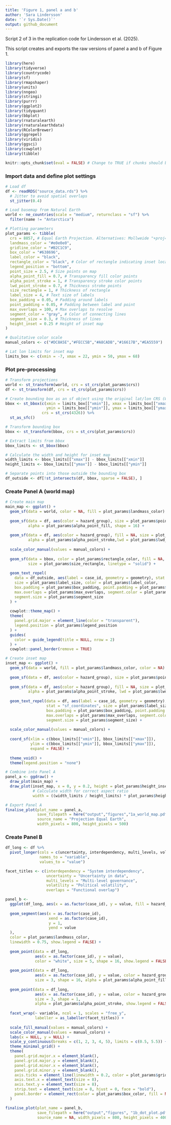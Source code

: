 ---
title: 'Figure 1, panel a and b'
author: 'Sara Lindersson'
date: '`r Sys.Date()`'
output: github_document
---

Script 2 of 3 in the replication code for Lindersson et al. (2025).

This script creates and exports the raw versions of panel a and b of Figure 1.

```{r, warning=F, message=F, collapse=T}
library(here)
library(tidyverse)
library(countrycode)
library(sf)
library(rmapshaper)
library(units)
library(nngeo)
library(stringi)
library(purrr)
library(ggplot2)
library(tidyquant)
library(bbplot)
library(rnaturalearth)
library(rnaturalearthdata)
library(RColorBrewer)
library(ggrepel)
library(viridis)
library(ggsci)
library(cowplot)
library(tibble)
```

```{r, include=F}
knitr::opts_chunk$set(eval = FALSE) # Change to TRUE if chunks should be evaluated when knitting
```

### Import data and define plot settings

```{r}
# Load df
df <- readRDS("source_data.rds") %>%
  # Jitter to avoid spatial overlaps
  st_jitter(0.4)

# Load basemap from Natural Earth
world <- ne_countries(scale = "medium", returnclass = "sf") %>%
  filter(name != "Antarctica")

# Plotting parameters
plot_params <- tibble(
  crs = 8857, # Equal Earth Projection. Alternatives: Mollweide "+proj=moll", Robinson "+proj=robin"
  landmass_color = "#e0e0e0",
  gridline_color = "#B2C1C9",
  box_color = "#638696",
  label_color = "black",
  rectangle_color = "black", # Color of rectangle indicating inset location
  legend_position = "bottom",
  point_size = 2.5, # Size points on map
  alpha_point_fill = 0.7, # Transparency fill color points
  alpha_point_stroke = 1, # Transparency stroke color points
  lwd_point_stroke = 0.7, # Thickness stroke points
  size_rectangle = 1, # Thickness of rectangle
  label_size = 4, # Text size of labels
  box_padding = 0.05, # Padding around labels
  point_padding = 0.05, # Padding between label and point
  max_overlaps = 100, # Max overlaps to resolve
  segment_color = "gray", # Color of connecting lines
  segment_size = 0.3, # Thickness of lines
  height_inset = 0.25 # Height of inset map
)

# Qualitative color scale
manual_colors <- c("#DC8A5E","#FECC5B","#A8CADB","#16617B","#EA5559")

# Lat lon limits for inset map
limits_box <- c(xmin = -7, xmax = 22, ymin = 50, ymax = 68)
```

### Plot pre-processing

```{r}
# Transform projections
world <- st_transform(world, crs = st_crs(plot_params$crs))
df <- st_transform(df, crs = st_crs(plot_params$crs))

# Create bounding box as an sf object using the original lat/lon CRS (WGS84)
bbox <- st_bbox(c(xmin = limits_box[["xmin"]], xmax = limits_box[["xmax"]],
                  ymin = limits_box[["ymin"]], ymax = limits_box[["ymax"]]),
                crs = st_crs(4326)) %>%
  st_as_sfc()

# Transform bounding box
bbox <- st_transform(bbox, crs = st_crs(plot_params$crs))

# Extract limits from bbox
bbox_limits <- st_bbox(bbox)

# Calculate the width and height for inset map
width_limits <- bbox_limits[["xmax"]] - bbox_limits[["xmin"]]
height_limits <- bbox_limits[["ymax"]] - bbox_limits[["ymin"]]

# Separate points into those outside the bounding box
df_outside <- df[!st_intersects(df, bbox, sparse = FALSE), ]
```

### Create Panel A (world map)

```{r}
# Create main map
main_map <- ggplot() +
  geom_sf(data = world, color = NA, fill = plot_params$landmass_color) +
  
  geom_sf(data = df, aes(color = hazard_group), size = plot_params$point_size,
          alpha = plot_params$alpha_point_fill, shape = 16) +
  
  geom_sf(data = df, aes(color = hazard_group), fill = NA, size = plot_params$point_size,
          alpha = plot_params$alpha_point_stroke,lwd = plot_params$lwd_point_stroke, shape = 1) +
  
  scale_color_manual(values = manual_colors) +
  
  geom_sf(data = bbox, color = plot_params$rectangle_color, fill = NA,
          size = plot_params$size_rectangle, linetype = "solid") +
  
  geom_text_repel(
    data = df_outside, aes(label = case_id, geometry = geometry), stat = "sf_coordinates",
    size = plot_params$label_size, color = plot_params$label_color,
    box.padding = plot_params$box_padding, point.padding = plot_params$point_padding,
    max.overlaps = plot_params$max_overlaps, segment.color = plot_params$segment_color,
    segment.size = plot_params$segment_size
  ) +
  
  cowplot::theme_map() +
  theme(
    panel.grid.major = element_line(color = "transparent"),  
    legend.position = plot_params$legend_position
  ) + 
  guides(
    color = guide_legend(title = NULL, nrow = 2)
  ) +
  cowplot::panel_border(remove = TRUE)

# Create inset map
inset_map <- ggplot() +
  geom_sf(data = world, fill = plot_params$landmass_color, color = NA) +
  
  geom_sf(data = df, aes(color = hazard_group), size = plot_params$point_size, alpha = plot_params$alpha_point_fill) +
  
  geom_sf(data = df, aes(color = hazard_group), fill = NA, size = plot_params$point_size,
          alpha = plot_params$alpha_point_stroke, lwd = plot_params$lwd_point_stroke, shape = 1) +
  
  geom_text_repel(data = df, aes(label = case_id, geometry = geometry), 
                  stat = "sf_coordinates", size = plot_params$label_size, color = plot_params$label_color, 
                  box.padding = plot_params$box_padding, point.padding = plot_params$point_padding,
                  max.overlaps = plot_params$max_overlaps, segment.color = plot_params$segment_color,
                  segment.size = plot_params$segment_size) +
  
  scale_color_manual(values = manual_colors) +
  
  coord_sf(xlim = c(bbox_limits[["xmin"]], bbox_limits[["xmax"]]),
           ylim = c(bbox_limits[["ymin"]], bbox_limits[["ymax"]]),
           expand = FALSE) +
  
  theme_void() +
  theme(legend.position = "none")

# Combine into Panel A
panel_a <- ggdraw() +
  draw_plot(main_map) +
  draw_plot(inset_map, x = 0, y = 0.2, height = plot_params$height_inset,
            # Calculate width for correct aspect ratio
            width = ((width_limits / height_limits) * plot_params$height_inset))

# Export Panel A
finalise_plot(plot_name = panel_a,
              save_filepath = here("output","figures","1a_world_map.pdf"),
              source_name = "Projection Equal Earth",
              width_pixels = 800, height_pixels = 500)
```

### Create Panel B

```{r}
df_long <- df %>%
  pivot_longer(cols = c(uncertainty, interdependency, multi_levels, volatility, overlaps),
               names_to = "variable",
               values_to = "value")

facet_titles <- c(interdependency = "System interdependency", 
                  uncertainty = "Uncertainty in data",
                  multi_levels = "Multi-level governance",
                  volatility = "Political volatility",
                  overlaps = "Functional overlap")

panel_b <- 
  ggplot(df_long, aes(x = as.factor(case_id), y = value, fill = hazard_group)) + 
  
  geom_segment(aes(x = as.factor(case_id), 
                   xend = as.factor(case_id), 
                   y = 1,
                   yend = value 
  ), 
  color = plot_params$landmass_color,
  linewidth = 0.75, show.legend = FALSE) +
  
  geom_point(data = df_long,
             aes(x = as.factor(case_id), y = value),
             color = "white", size = 5, shape = 16, show.legend = FALSE) +
  
  geom_point(data = df_long,
             aes(x = as.factor(case_id), y = value, color = hazard_group), 
             size = 3, shape = 16, alpha = plot_params$alpha_point_fill, show.legend = FALSE) + 
  
  geom_point(data = df_long,
             aes(x = as.factor(case_id), y = value, color = hazard_group), 
             size = 3, shape = 1,
             alpha = plot_params$alpha_point_stroke, show.legend = FALSE) + 
  
  facet_wrap(~ variable, ncol = 1, scales = "free_y",
             labeller = as_labeller(facet_titles)) + 
  
  scale_fill_manual(values = manual_colors) +
  scale_color_manual(values = manual_colors) +
  labs(x = NULL, y = NULL) +
  scale_y_continuous(breaks = c(1, 2, 3, 4, 5), limits = c(0.5, 5.5)) +
  theme_minimal_grid() +
  theme(
    panel.grid.major.x = element_blank(),
    panel.grid.major.y = element_blank(),
    panel.grid.minor.x = element_blank(),
    panel.grid.minor.y = element_blank(),
    axis.ticks = element_line(linewidth = 0.2, color = plot_params$gridline_color),
    axis.text.x = element_text(size = 8),  
    axis.text.y = element_text(size = 8),
    strip.text = element_text(size = 8, hjust = 0, face = "bold"),
    panel.border = element_rect(color = plot_params$box_color, fill = NA, linewidth = 0.5)
  ) 

finalise_plot(plot_name = panel_b,
              save_filepath = here("output","figures", "1b_dot_plot.pdf"),
              source_name = NA, width_pixels = 800, height_pixels = 400)
```

